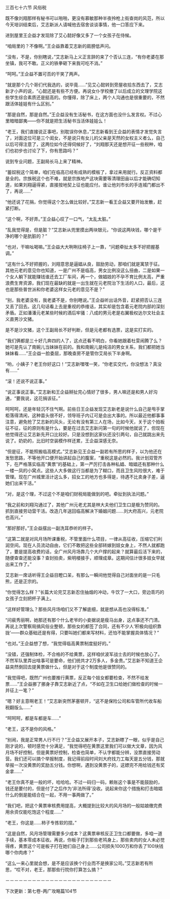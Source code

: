 

三百七十六节 风俗税

既不像刘翔那样有秘书可以啪啪，更没有慕敏那种半夜拎枪上街查岗的风范，所以今天培训结束后，艾志新派人请喊他去宿舍谈谈事情，他一口答应下来。

进到屋里王企益才发现除了艾心懿好像又多了一个女孩子在侍候。

“咱局里的？不像啊。”王企益靠着艾志新的肩膀低声问。

“没有，不是，你别瞎说，”艾志新马上义正言辞的来了个否认三连，“有你老婆在那坐镇，我可不敢。正义的铁拳砸下来我可吃不消。”

“呵呵。”王企益不置可否的干笑了两声。

“就是那个几个哥们代我选的，说毕竟……”见艾心懿转到旁屋收拾东西去了，艾志新才小声的说，“心懿还是有些不方便。再说女仆学校撤了以后成立的文理学院这些学生综合素质还是挺高的。你懂得，除了床上，两个人沟通也是很重要的，不然跟活体娃娃有什么区别。”

“那是自然，那是自然。”王企益没有生活秘书，在这方面也没什么发言权。不过心里暗暗鄙夷――你不就是把生活秘书当活体娃娃么！

“老王，我们直接说正事吧，别耽误你休息，”艾志新看到王企益的表情才发觉失言了，对面这位可是三个闺女，不是说只有女儿的父亲是天然的女权主义者么，自己以后可得注意了，这两位如今还得伺候好了，“刘翔那天还是想开征一些税种，咱们也初步也讨论了下，你有思路吗？”

说到专业问题，王副局长马上来了精神。

“蓄奴税这个简单，咱们在临高已经有成熟的模板了，拿过来用就行。反正资料都是全的。宗族税这个也不难，就是宗族地产这块需要等清理田亩以后才能确切知道，如果刘翔逼得紧，直接按地契上征也能应付。谁让他刘市长的手连城门都出不了，再说……”

“他还说了花捐，你觉得这个怎么做比较好。”艾志新一看王企益又要开始发散，赶紧打断。

“这个啊，不好弄。”王企益心叹了一口气，“太乱太脏。”

“乱我觉得是，但是脏？”艾志新从兜里摸出两块银元，“你说这两块钱，哪个是干净的哪个是肮脏的？”

“也对，干嘛吆喝嘛。”王企益大大咧咧往椅子上一靠，“问题牵扯太多不好把握基调。”

“这有什么不好把握的，刘翔意思是逼娼从良，鼓励劳动，那咱们就是寓禁于征。其他元老的意见你也知道，一是广州不是临高，男女比例没这么扭曲，二是如果一个女人躺下就能赚钱谁还去工厂车间，再一个，做娼妓的不孕不育比例太高，严重浪费生育资源，我们现在最缺的就是一出生就在元老院治下生活的人口，最后，这也是那些普世派和你老婆这样女元老的意见不是？”

“别，我老婆没有，我老婆不是，你别瞎说。”王企益听出话外音，赶紧把否认三连又丢了回去。这几句话看上去是重视的恭维话，其实却是包含着元老院内部的深刻矛盾。正如潘潘元老某些时候的酒后牢骚：八成的男元老是右翼极权达尔文社会主义直男沙文猪。

是不是沙文猪，这个王副局长不好判断，但是元老都有选票，这是实打实的。

“我们俩都是三十好几奔四的人了，这点还看不明白，你看她跟着杜雯闹腾了么？她可是先认了南婉儿当妹妹在前的。我和南婉儿是纯洁的男女关系，我们都把她当妹妹看……”王企益一脸委屈，那晚查房不是管你艾局长下半身啊。

“哟，小姨子？老王你好这口！”艾志新嘿嘿一笑，“你老实交代，你没想法？真没有……”

“滚！还说不说正事。”

“说正事说正事。”艾志新和王企益掰扯完心情好了很多，男人嘛还是和男人好沟通，“要我说，这花捐该征。”

呵呵呵，还是年轻沉不住气啊。前些日王企益发现艾志新老是说什么自己是甩手掌柜落得清闲，这种苗头很不好，领导班子内讧可是会出大事的。所以最近他都事事注意，避免抢了艾志新的风头，无论有没有第三人在场，比如今天，关于这个拍板征不征，征的原则有是什么，要是在过去艾志新问第一句的时候他就说了，但现在他觉得还让艾志新先开口比较好。只是没想到这家伙还没引两句，自己就跳出来先说了。奶奶的，比旧时空装模作样还累，王企益深感无奈。

“但是征，不能照搬临高模式。”艾志新见王企益一副若有所思的样子，以为他还在发愁思路，不等他开口便开始讲起自己的腹案，“重税这是必然的。我计划双管齐下，在严格落实临高“黄票”的基础上，第一严厉打击各种私娼、暗娼还有那种什么一楼一凤的小窝点。这些人大多做这行当都是为了糊口，而且卫生风险很大，难于管理。现在广州城里活计这么多，招女工的地方也多得是，待遇不比卖身子差，逼她们出来干活。”

“对，是这个理，不过这个不是咱们财税局能做到的吧。牵扯到执法问题。”

“我之前和刘翔沟通过了，其他广州元老尤其是林大夫他们卫生口是极为赞同的。抓到直接劳动营干活。改造几年送回临高解决下婚姻问题……刘大府高兴，元老院也高兴。”

“那好那好。”王企益摆出一副洗耳恭听的样子。

“这第二就是对风月场所课重税，不管里面什么项目，一律从高征收，压缩它们利润空间。现在人员流动自由，它们不敢把这些全部转嫁到妓女身上，不然人就都跑了，要是提高收费的话，全广州风月场靠几个大户撑的起来？就算最后活下来的，随便查查还能没事？查封拍卖，紫明楼接手，顺理成章。这期间估计很多妓女早就出来工作了。”

艾志新一席话听得王企益目瞪口呆，有那么一瞬间他觉得自己对面坐的是一只毛熊，还是正宗的。

“你觉得怎么样？”长篇大论完艾志新忍住抽烟的冲动，牛饮了一大口，旁边乖巧的女孩子立刻把杯子满上。

“这样好管理么？那些风月场咱们又不了解底细，就是想从高也没得标准。”

“问裴秀丽啊，她那还有那个什么老爷的小妾据说是瘦马出身，这点事还不门清。再说上次警察局搞风俗业整顿，那些女的都签了合同，还有不少人‘积极向组织靠拢’――群众基础还是有得，只要叫她们都来写材料，还怕不能掌握具体情况？”

“也对。”王企益想了想，“我觉得临高黄票制度挺好的。”

“没错，还强制体检，不合格的不给黄票，这样咱伏波军战士去的时候也放心了。不然军队里弄出啥事可是要命，他们统共才2万多人，多金贵。”艾志新不知道王企益突然倒回去提黄票做什么，但是对于这个制度他是很赞同的。

“我觉得吧，既然广州也要推行黄票，反正每个妓女都要检查，不然不给发票……”王企益挪了挪身子靠艾志新近了点，“不如在卫生口给她们做检查的时候一并征上一笔？”

“嗯？好主意啊老王！”艾志新突然茅塞顿开，“这不是保险公司和车管所代收车船税翻版么……”

“呵呵呵，都是车都是车……”

“老王，这不是你的风格。”

“别闹，我是正常男人行不行？”王企益又展开本子，艾志新瞟了一眼，似乎是自己刚才说的，顿时感觉十分满足，“我觉得吧在黄票这里我们可以做大文章，因为风月场不好控制，但是黄票好控制，检查也简单，不认字都能分辨，没票直接劳动营。我们还可以搞个举报制度，我记得前段时间刘大府找力工每天是五分钱，那就举报一次没黄票的奖励五分钱。你想啊，遇到没黄票子的，这嫖完不用给钱还有奖金拿……”

“老王你真不是一般的坏，哈哈哈。不过一码归一码，赖账这个事是不能鼓励的，钱还是要付的，但是付了之后作为‘非法所得’没收。说起来你这个措施和打击暗娼什么的倒是能结合在一起，不用一事两做了。”

“我们吧，把这个黄票审核费用提高，大概提到比较大的风月场的一般姑娘缴完费用余资仅能吃饱这个程度……”

“老王，你这是……柿子专拣软的捏。”

“这是自然，风月场管理需要多少成本？这黄票审核反正卫生口都要做，多咱一道手续，基本零成本征收。再说，你板子打到那些老鸨身上，那些卖肉的女人未必觉得疼，黄票这个可是板子打在她们自己身上……公司损失1000万和你丢了100块钱哪个你肉疼？”

“这么一来心里就会想，是不是应该换个行业而不是换家公司。”艾志新若有所思，“哎不对，老王，那那些行院你打算怎么搞？”

－－－－－－－－－－－－－－－－－－－－－－－－

下次更新：第七卷-两广攻略篇104节

